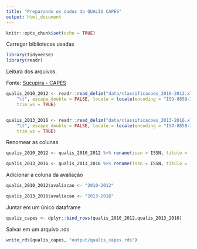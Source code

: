 ```yaml
---
title: "Preparando os dados do QUALIS CAPES"
output: html_document
---
```


```r
knitr::opts_chunk$set(echo = TRUE)
```

Carregar bibliotecas usadas
```r

library(tidyverse)
library(readr)
```

Leitura dos arquivos. 

Fonte: [Sucupira - CAPES](https://sucupira.capes.gov.br/sucupira/public/consultas/coleta/veiculoPublicacaoQualis/listaConsultaGeralPeriodicos.jsf)


```r
qualis_2010_2012 <- readr::read_delim("data/classificacoes_2010-2012.xls", 
    "\t", escape_double = FALSE, locale = locale(encoding = "ISO-8859-1"), 
    trim_ws = TRUE)


qualis_2013_2016 <- readr::read_delim("data/classificacoes_2013-2016.xls", 
    "\t", escape_double = FALSE, locale = locale(encoding = "ISO-8859-1"), 
    trim_ws = TRUE)

```


Renomear as colunas
```r
qualis_2010_2012 <- qualis_2010_2012 %>% rename(issn = ISSN, titulo = `Título`, area_de_avaliacao = `Área de Avaliação`, estrato = Estrato)

qualis_2013_2016 <- qualis_2013_2016 %>% rename(issn = ISSN, titulo = `Título`, area_de_avaliacao = `Área de Avaliação`, estrato = Estrato)
```


Adicionar a coluna da avaliação
```r
qualis_2010_2012$avaliacao <- "2010-2012"

qualis_2013_2016$avaliacao <- "2013-2016"
```


Juntar em um único dataframe

```r
qualis_capes <- dplyr::bind_rows(qualis_2010_2012,qualis_2013_2016)
```

Salvar em um arquivo .rds
```r
write_rds(qualis_capes, "output/qualis_capes.rds")
```

